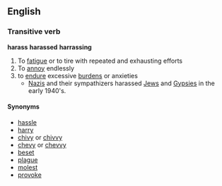 == English ==
=== Transitive verb ===
'''harass''' '''harassed''' '''harrassing'''
# To [[fatigue]] or to tire with repeated and exhausting efforts
# To [[annoy]] endlessly
# to [[endure]] excessive [[burden]]s or anxieties 
#* [[:w:Nazis|Nazis]] and their sympathizers harassed [[:w:Jews|Jews]] and [[:w:Gypsies|Gypsies]] in the early 1940's.
==== Synonyms ====
*[[hassle]]
*[[harry]]
*[[chivy]] or [[chivvy]]
*[[chevy]] or [[chevvy]]
*[[beset]]
*[[plague]]
*[[molest]]
*[[provoke]]